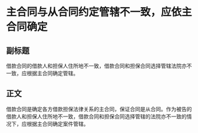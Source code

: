 # 主合同与从合同约定管辖不一致，应依主合同确定
## 副标题
借款合同的借款人和担保人住所地不一致，借款合同和担保合同选择管辖法院亦不一致，应根据主合同确定管辖。
## 正文
借款合同是确定各方借款担保法律关系的主合同，保证合同是从合同。作为被告的借款人和担保人住所地不一致，借款合同和担保合同选择管辖的法院亦不一致的情况下，应根据主合同确定案件管辖。